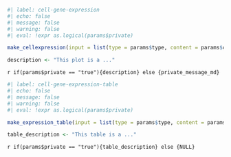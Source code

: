 ```r
#| label: cell-gene-expression
#| echo: false
#| message: false
#| warning: false
#| eval: !expr as.logical(params$private)

make_cellexpression(input = list(type = params$type, content = params$content), var = "Gene")

description <- "This plot is a ..."
```
`r if(params$private == "true"){description} else {private_message_md}`  

```r
#| label: cell-gene-expression-table
#| echo: false
#| message: false
#| warning: false
#| eval: !expr as.logical(params$private)

make_expression_table(input = list(type = params$type, content = params$content), var = "Gene")

table_description <- "This table is a ..."
```
`r if(params$private == "true"){table_description} else {NULL}`  
  